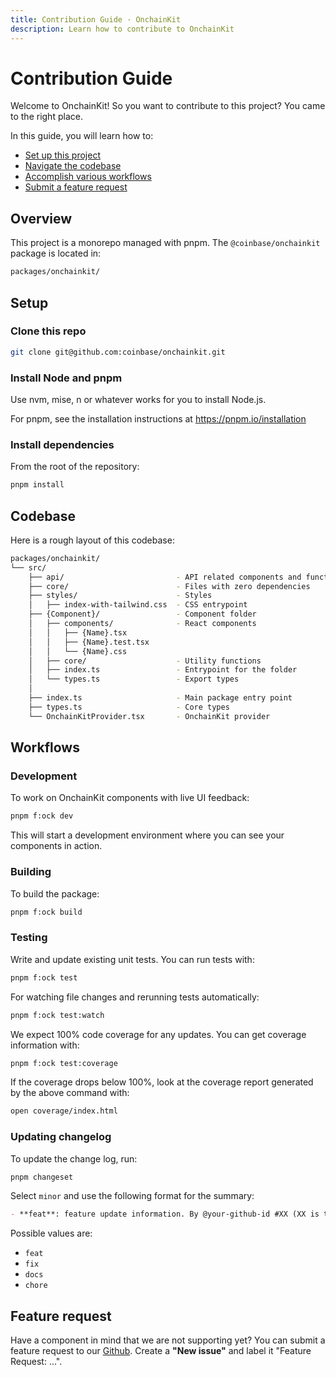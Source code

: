 ```yaml
---
title: Contribution Guide · OnchainKit
description: Learn how to contribute to OnchainKit
---
```


# Contribution Guide

Welcome to OnchainKit! So you want to contribute to this project? You came to the right place.

In this guide, you will learn how to:

- [Set up this project](#setup)
- [Navigate the codebase](#codebase)
- [Accomplish various workflows](#workflows)
- [Submit a feature request](#feature-request)

## Overview

This project is a monorepo managed with pnpm. The `@coinbase/onchainkit` package is located in:

```bash
packages/onchainkit/
```

## Setup

### Clone this repo

```bash
git clone git@github.com:coinbase/onchainkit.git
```

### Install Node and pnpm

Use nvm, mise, n or whatever works for you to install Node.js.

For pnpm, see the installation instructions at https://pnpm.io/installation

### Install dependencies

From the root of the repository:

```bash
pnpm install
```

## Codebase

Here is a rough layout of this codebase:

```bash
packages/onchainkit/
└── src/
    ├── api/                         - API related components and functions
    ├── core/                        - Files with zero dependencies
    ├── styles/                      - Styles
    │   ├── index-with-tailwind.css  - CSS entrypoint
    ├── {Component}/                 - Component folder
    │   ├── components/              - React components
    │   │   ├── {Name}.tsx
    │   │   ├── {Name}.test.tsx
    │   │   └── {Name}.css
    │   ├── core/                    - Utility functions
    │   ├── index.ts                 - Entrypoint for the folder
    │   └── types.ts                 - Export types
    │
    ├── index.ts                     - Main package entry point
    ├── types.ts                     - Core types
    └── OnchainKitProvider.tsx       - OnchainKit provider
```

## Workflows

### Development

To work on OnchainKit components with live UI feedback:

```bash
pnpm f:ock dev
```

This will start a development environment where you can see your components in action.

### Building

To build the package:

```bash
pnpm f:ock build
```

### Testing

Write and update existing unit tests. You can run tests with:

```bash
pnpm f:ock test
```

For watching file changes and rerunning tests automatically:

```bash
pnpm f:ock test:watch
```

We expect 100% code coverage for any updates. You can get coverage information with:

```bash
pnpm f:ock test:coverage
```

If the coverage drops below 100%, look at the coverage report generated by the above command with:

```bash
open coverage/index.html
```

### Updating changelog

To update the change log, run:

```bash
pnpm changeset
```

Select `minor` and use the following format for the summary:

```markdown
- **feat**: feature update information. By @your-github-id #XX (XX is the PR number)
```

Possible values are:

- `feat`
- `fix`
- `docs`
- `chore`

## Feature request

Have a component in mind that we are not supporting yet? You can submit a feature request to our [Github](https://github.com/coinbase/onchainkit/issues). Create a **"New issue"** and label it "Feature Request: ...".
